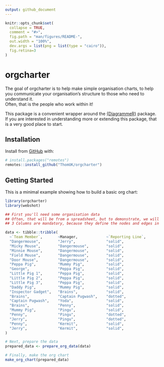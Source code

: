 ```yaml
---
output: github_document
---
```


<!-- README.md is generated from README.Rmd. Please edit that file -->

```r
knitr::opts_chunk$set(
  collapse = TRUE,
  comment = "#>",
  fig.path = "man/figures/README-",
  out.width = "100%",
  dev.args = list(png = list(type = "cairo")),
  fig.retina=3
)
```

# orgcharter

<!-- badges: start -->
<!-- badges: end -->

The goal of orgcharter is to help make simple organisation charts, to help you communicate your organisation's structure to those who need to understand it.  
Often, that is the people who work within it!

This package is a convenient wrapper around the [{DiagrammeR}](https://github.com/rich-iannone/DiagrammeR) package.  If you are interested in understanding more or extending this package, that is a very good place to start.  

## Installation

Install from [GitHub](https://github.com/) with:

```r
# install.packages("remotes")
remotes::install_github("ThomUK/orgcharter")
```

## Getting Started

This is a minimal example showing how to build a basic org chart:

```r
library(orgcharter)
library(webshot)

## First you'll need some organisation data
## Often, that will be from a spreadsheet, but to demonstrate, we will do it in code
## 3 Columns are mandatory, because they define the nodes and edges in the chart

data <- tibble::tribble(
  ~`Team Member`,       ~Manager,             ~`Reporting Line`,
  "Dangermouse",        "Jerry",              "solid",
  "Micky Mouse",        "Dangermouse",        "solid",
  "Minnie Mouse",       "Dangermouse",        "solid",
  "Field Mouse",        "Dangermouse",        "solid",
  "Door Mouse",         "Dangermouse",        "solid",
  "Peppa Pig",          "Mummy Pig",          "solid",
  "George",             "Peppa Pig",          "solid",
  "Little Pig 1",       "Peppa Pig",          "solid",
  "Little Pig 2",       "Peppa Pig",          "solid",
  "Little Pig 3",       "Peppa Pig",          "solid",
  "Daddy Pig",          "Mummy Pig",          "solid",
  "Inspector Gadget",   "Brains",             "solid",
  "Brains",             "Captain Pugwash",    "dotted",
  "Captain Pugwash",    "Yoda",               "solid",
  "Brains",             "Penny",              "solid",
  "Mummy Pig",          "Pingu",              "solid",
  "Penny",              "Pingu",              "dotted",
  "Jerry",              "Pingu",              "dotted",
  "Penny",              "Kermit",             "solid",
  "Jerry",              "Kermit",             "solid",
)

# Next, prepare the data
prepared_data <- prepare_org_data(data)
```

```r

# Finally, make the org chart
make_org_chart(prepared_data)

```
